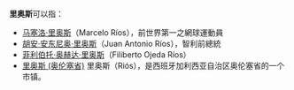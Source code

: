 '''里奥斯'''可以指：
* [[马塞洛·里奥斯|马塞洛·里奥斯]]（Marcelo Ríos），前世界第一之網球運動員
* [[胡安·安东尼奥·里奥斯|胡安·安东尼奥·里奥斯]]（Juan Antonio Ríos），智利前總統
* [[菲利伯托·奥赫达·里奥斯|菲利伯托·奥赫达·里奥斯]]（Filiberto Ojeda Ríos）
* [[里奥斯_(奥伦塞省)|里奥斯 (奥伦塞省)]] 里奥斯（Riós），是西班牙加利西亚自治区奥伦塞省的一个市镇。
{{disambig|Cat=三字人名消歧义}}